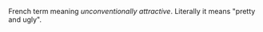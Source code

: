 French term meaning ''unconventionally attractive''.  Literally it means "pretty and ugly".

{{Substub}}